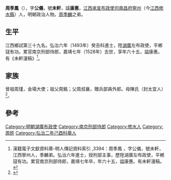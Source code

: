 {{明清人物信息框
| 姓名 = 周季鳳
| 原名 =
| 圖片名稱= 
| 圖片大小 = 180px
| 圖片說明 = 
| 最高職務 = 南京刑部侍郎
| 國家 = 大明
| 爵位 =
| 籍貫 = [[江西承宣布政使司|江西承宣布政使司]][[南昌府|南昌府]][[寧州|寧州]]
| 族裔 = 漢族
| 字號 = 字公儀，號未軒
| 諡號 = 康惠
| 出生日期 = [[天顺_(明朝)|天順]]八年（1464年）
| 出生地點 = [[江西|江西]][[寧州|寧州]]
| 逝世日期 = [[嘉靖|嘉靖]]七年（1528年）
| 逝世地點 = [[江西|江西]][[寧州|寧州]]
| 墓葬 =
| 配偶 =
| 親屬 = （兄）[[周季麟|周季麟]]
| 出身 = 
*弘治六年癸丑科進士出身
| 經歷 = 
| 著作 =
*《未軒漫稿》
}}

'''周季鳳'''（{{bd|1464年||1528年}}），字'''公儀'''，號'''未軒'''，諡'''康惠'''，[[江西承宣布政使司|江西承宣布政使司]][[南昌府|南昌府]][[寧州|寧州]]（今[[江西|江西]][[修水縣|修水縣]]）人，明朝政治人物。[[周季麟|周季麟]]之弟。

== 生平==
江西鄉試第三十九名。弘治六年（1493年）癸丑科進士，陞[[湖廣|湖廣]]左布政使，平郴冦有功。累官南京刑部侍郎，嘉靖七年（1528年）去世，享年六十五，謚康惠。有《未軒漫稿》<ref>漢籍電子文獻資料庫-明人傳記資料索引 ,3394：周季鳳 ，字公儀，號未軒，江西寧州人，季麟弟。弘治六年進士，授刑部主事，歷陞湖廣左布政使，平郴冦有功。累官南京刑部侍郎，嘉靖七年卒，年六十五，謚康惠。有未軒漫稿。</ref>。

==家族==
曾祖周瑾，金場大使；祖父周銘；父周叔襄，贈兵部員外郎。母陳氏（封太宜人）<ref>{{Cite book|title=天一阁藏明代科举录选刊 登科录 点校本|last=龚延明主编|first=|publisher=宁波出版社|year=2016|isbn=978-7-5526-2320-8|location=宁波|pages=|quote=《天一閣藏明代科舉錄選刊.登科錄》之《弘治六年癸丑科進士登科錄》}}</ref>。

==參考==
{{reflist}}

{{弘治六年癸丑科殿試金榜}}
{{DEFAULTSORT:Zhou周}}
[[Category:明朝湖廣布政使|Category:明朝湖廣布政使]]
[[Category:南京刑部侍郎|Category:南京刑部侍郎]]
[[Category:修水人|Category:修水人]]
[[Category:周姓|Category:周姓]]
[[Category:弘治二年己酉科舉人|Category:弘治二年己酉科舉人]]